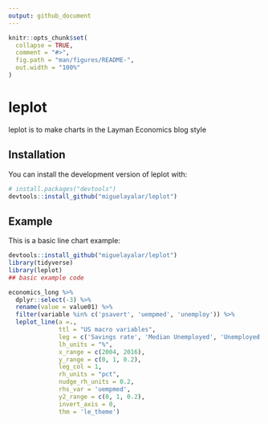 ```yaml
---
output: github_document
---
```


<!-- README.md is generated from README.Rmd. Please edit that file -->

```r
knitr::opts_chunk$set(
  collapse = TRUE,
  comment = "#>",
  fig.path = "man/figures/README-",
  out.width = "100%"
)
```

# leplot

<!-- badges: start -->
<!-- badges: end -->

leplot is to make charts in the Layman Economics blog style

## Installation

You can install the development version of leplot with:

``` r
# install.packages("devtools")
devtools::install_github("miguelayalar/leplot")
```

## Example

This is a basic line chart example:

```r
devtools::install_github("miguelayalar/leplot")
library(tidyverse)
library(leplot)
## basic example code

economics_long %>% 
  dplyr::select(-3) %>%
  rename(value = value01) %>%
  filter(variable %in% c('psavert', 'uempmed', 'unemploy')) %>% 
  leplot_line(a =., 
              ttl = "US macro variables",
              leg = c('Savings rate', 'Median Unemployed', 'Unemployed'),
              lh_units = "%", 
              x_range = c(2004, 2016), 
              y_range = c(0, 1, 0.2),
              leg_col = 1,
              rh_units = "pct",
              nudge_rh_units = 0.2,
              rhs_var = 'uempmed',
              y2_range = c(0, 1, 0.2),
              invert_axis = 0,
              thm = 'le_theme')

```

